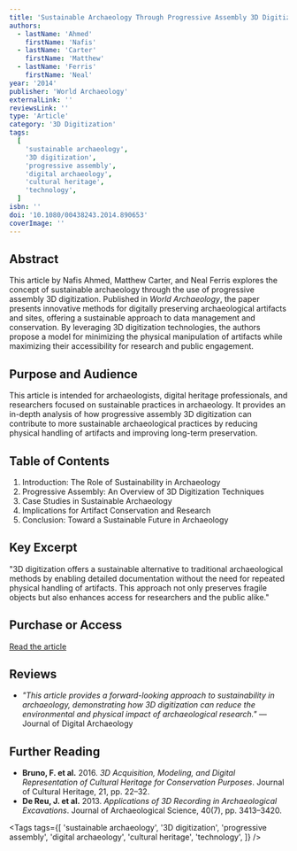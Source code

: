 ```yaml
---
title: 'Sustainable Archaeology Through Progressive Assembly 3D Digitization'
authors:
  - lastName: 'Ahmed'
    firstName: 'Nafis'
  - lastName: 'Carter'
    firstName: 'Matthew'
  - lastName: 'Ferris'
    firstName: 'Neal'
year: '2014'
publisher: 'World Archaeology'
externalLink: ''
reviewsLink: ''
type: 'Article'
category: '3D Digitization'
tags:
  [
    'sustainable archaeology',
    '3D digitization',
    'progressive assembly',
    'digital archaeology',
    'cultural heritage',
    'technology',
  ]
isbn: ''
doi: '10.1080/00438243.2014.890653'
coverImage: ''
---
```


## Abstract

This article by Nafis Ahmed, Matthew Carter, and Neal Ferris explores the concept of sustainable archaeology through the use of progressive assembly 3D digitization. Published in _World Archaeology_, the paper presents innovative methods for digitally preserving archaeological artifacts and sites, offering a sustainable approach to data management and conservation. By leveraging 3D digitization technologies, the authors propose a model for minimizing the physical manipulation of artifacts while maximizing their accessibility for research and public engagement.

## Purpose and Audience

This article is intended for archaeologists, digital heritage professionals, and researchers focused on sustainable practices in archaeology. It provides an in-depth analysis of how progressive assembly 3D digitization can contribute to more sustainable archaeological practices by reducing physical handling of artifacts and improving long-term preservation.

## Table of Contents

1. Introduction: The Role of Sustainability in Archaeology
2. Progressive Assembly: An Overview of 3D Digitization Techniques
3. Case Studies in Sustainable Archaeology
4. Implications for Artifact Conservation and Research
5. Conclusion: Toward a Sustainable Future in Archaeology

## Key Excerpt

"3D digitization offers a sustainable alternative to traditional archaeological methods by enabling detailed documentation without the need for repeated physical handling of artifacts. This approach not only preserves fragile objects but also enhances access for researchers and the public alike."

## Purchase or Access

[Read the article](https://www.tandfonline.com/doi/abs/10.1080/00438243.2014.890653)

## Reviews

- _"This article provides a forward-looking approach to sustainability in archaeology, demonstrating how 3D digitization can reduce the environmental and physical impact of archaeological research."_ — Journal of Digital Archaeology

## Further Reading

- **Bruno, F. et al.** 2016. _3D Acquisition, Modeling, and Digital Representation of Cultural Heritage for Conservation Purposes_. Journal of Cultural Heritage, 21, pp. 22–32.
- **De Reu, J. et al.** 2013. _Applications of 3D Recording in Archaeological Excavations_. Journal of Archaeological Science, 40(7), pp. 3413–3420.

<Tags
  tags={[
    'sustainable archaeology',
    '3D digitization',
    'progressive assembly',
    'digital archaeology',
    'cultural heritage',
    'technology',
  ]}
/>
